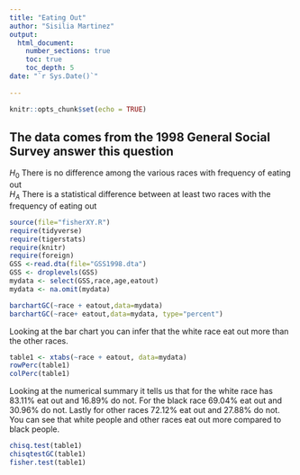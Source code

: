 ```yaml
---
title: "Eating Out"
author: "Sisilia Martinez"
output: 
  html_document:
    number_sections: true
    toc: true
    toc_depth: 5
date: "`r Sys.Date()`"    
    
---
```


```r
knitr::opts_chunk$set(echo = TRUE)
```

## The data comes from the 1998 General Social Survey answer this question

$H_0$ There is no difference among the various races with frequency of eating out  
$H_A$ There is a statistical difference between at least two races with the frequency of eating out  


```r
source(file="fisherXY.R")
require(tidyverse)
require(tigerstats)
require(knitr)
require(foreign)
GSS <-read.dta(file="GSS1998.dta")
GSS <- droplevels(GSS)
mydata <- select(GSS,race,age,eatout)
mydata <- na.omit(mydata)
```


```r
barchartGC(~race + eatout,data=mydata)
barchartGC(~race+ eatout,data=mydata, type="percent")

```

Looking at the bar chart you can infer that the white race eat out more than the other races.

```r
table1 <- xtabs(~race + eatout, data=mydata)
rowPerc(table1)
colPerc(table1)
```

Looking at the numerical summary it tells us that for the white race has 83.11% eat out and 16.89% do not. For the black race 69.04% eat out and 30.96% do not. Lastly for other races 72.12% eat out and 27.88% do not. You can see that white people and other races eat out more compared to black people.

```r
chisq.test(table1)
chisqtestGC(table1)
fisher.test(table1)
```


